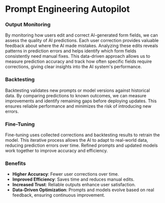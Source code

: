 # Prompt Engineering Autopilot
### Output Monitoring

By monitoring how users edit and correct AI-generated form fields, we can assess the quality of AI predictions. Each user correction provides valuable feedback about where the AI made mistakes. Analyzing these edits reveals patterns in prediction errors and helps identify which form fields consistently need manual fixes. This data-driven approach allows us to measure prediction accuracy and track how often specific fields require corrections, giving clear insights into the AI system's performance.

### Backtesting

Backtesting validates new prompts or model versions against historical data. By comparing predictions to known outcomes, we can measure improvements and identify remaining gaps before deploying updates. This ensures reliable performance and minimizes the risk of introducing new errors.

### Fine-Tuning

Fine-tuning uses collected corrections and backtesting results to retrain the model. This iterative process allows the AI to adapt to real-world data, reducing prediction errors over time. Refined prompts and updated models work together to improve accuracy and efficiency.

### Benefits

- **Higher Accuracy**: Fewer user corrections over time.
- **Improved Efficiency**: Saves time and reduces manual edits.
- **Increased Trust**: Reliable outputs enhance user satisfaction.
- **Data-Driven Optimization**: Prompts and models evolve based on real feedback, ensuring continuous improvement.

